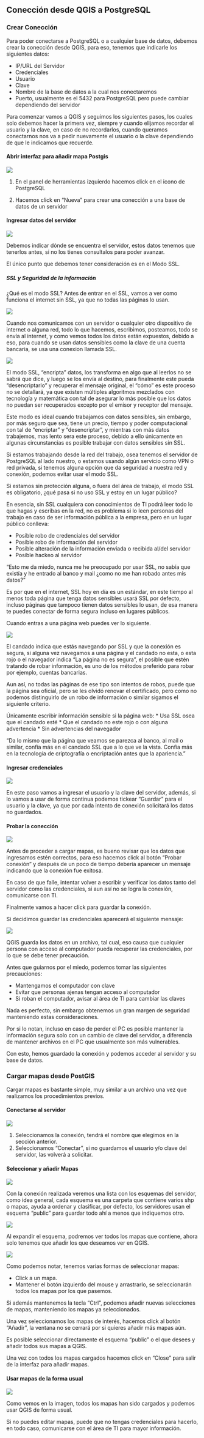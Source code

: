 ## Conección desde QGIS a PostgreSQL

### Crear Conección

Para poder conectarse a PostgreSQL o a cualquier base de datos, debemos crear la conección desde QGIS, para eso, tenemos que indicarle los siguientes datos:

* IP/URL del Servidor
* Credenciales
+ Usuario
+ Clave
* Nombre de la base de datos a la cual nos conectaremos
* Puerto, usualmente es el 5432 para PostgreSQL pero puede cambiar dependiendo del servidor

Para comenzar vamos a QGIS y seguimos los siguientes pasos, los cuales solo debemos hacer la primera vez, siempre y cuando elijamos recordar el usuario y la clave, en caso de no recordarlos, cuando queramos conectarnos nos va a pedir nuevamente el usuario o la clave dependiendo de que le indicamos que recuerde.

#### Abrir interfaz para añadir mapa Postgis

![](02.2/01.png)

1. En el panel de herramientas izquierdo hacemos click en el icono de PostgreSQL

2. Hacemos click en "Nueva" para crear una conección a una base de datos de un servidor

#### Ingresar datos del servidor

![](02.2/02.png)

Debemos indicar dónde se encuentra el servidor, estos datos tenemos que tenerlos antes, si no los tienes consultalos para poder avanzar.

El único punto que debemos tener consideración es en el Modo SSL.

##### SSL y Seguridad de la información

¿Qué es el modo SSL? Antes de entrar en el SSL, vamos a ver como funciona el internet sin SSL, ya que no todas las páginas lo usan.

![](02.2/without_ssl.png)

Cuando nos comunicamos con un servidor o cualquier otro dispositivo de internet o alguna red, todo lo que hacemos, escribimos, posteamos, todo se envía al internet, y como vemos todos los datos están expuestos, debido a eso, para cuando se usan datos sensibles como la clave de una cuenta bancaria, se usa una conexion llamada SSL.

![](02.2/with_ssl.png)

El modo SSL, "encripta" datos, los transforma en algo que al leerlos no se sabrá que dice, y luego se los envía al destino, para finalmente este pueda "desencriptarlo" y recuperar el mensaje original, el "cómo" es este proceso no se detallará, ya que existen múltiples algoritmos mezclados con tecnología y matemática con tal de asegurar lo más posible que los datos no puedan ser recuperados excepto por el emisor y receptor del mensaje.

Este modo es ideal cuando trabajamos con datos sensibles, sin embargo, por más seguro que sea, tiene un precio, tiempo y poder computacional con tal de "encriptar" y "desencriptar", y mientras con más datos trabajemos, mas lento sera este proceso, debido a ello únicamente en algunas circunstancias es posible trabajar con datos sensibles sin SSL.

Si estamos trabajando desde la red del trabajo, osea tenemos el servidor de PostgreSQL al lado nuestro, o estamos usando algún servicio como VPN o red privada, si tenemos alguna opción que da seguridad a nuestra red y conexión, podemos evitar usar el modo SSL.

Si estamos sin protección alguna, o fuera del área de trabajo, el modo SSL es obligatorio, ¿qué pasa si no uso SSL y estoy en un lugar público?

En esencia, sin SSL cualquiera con conocimientos de TI podrá leer todo lo que hagas y escribas en la red, no es problema si lo leen personas del trabajo en caso de ser información pública a la empresa, pero en un lugar público conlleva:

* Posible robo de credenciales del servidor
* Posible robo de información del servidor
* Posible alteración de la información enviada o recibida al/del servidor
* Posible hackeo al servidor

"Esto me da miedo, nunca me he preocupado por usar SSL, no sabía que existía y he entrado al banco y mail ¿como no me han robado antes mis datos?"

Es por que en el internet, SSL hoy en día es un estándar, en este tiempo al menos toda página que tenga datos sensibles usará SSL por defecto, incluso páginas que tampoco tienen datos sensibles lo usan, de esa manera te puedes conectar de forma segura incluso en lugares públicos.

Cuando entras a una página web puedes ver lo siguiente.

![](02.2/ssl.png)

El candado indica que estás navegando por SSL y que la conexión es segura, si alguna vez navegamos a una página y el candado no esta, o esta rojo o el navegador indica "La página no es segura", el posible que estén tratando de robar información, es uno de los métodos preferido para robar por ejemplo, cuentas bancarias.

Aun así, no todas las páginas de ese tipo son intentos de robos, puede que la página sea oficial, pero se les olvidó renovar el certificado, pero como no podemos distinguirlo de un robo de información o similar sigamos el siguiente criterio.

Únicamente escribir información sensible si la página web:
* Usa SSL osea que el candado esté
* Que el candado no este rojo o con alguna advertencia
* Sin advertencias del navegador

"Da lo mismo que la página que veamos se parezca al banco, al mail o similar, confía más en el candado SSL que a lo que ve la vista. Confía más en la tecnología de criptografía o encriptación antes que la apariencia."

#### Ingresar credenciales

![](02.2/03.png)

En este paso vamos a ingresar el usuario y la clave del servidor, además, si lo vamos a usar de forma continua podemos tickear "Guardar" para el usuario y la clave, ya que por cada intento de conexión solicitará los datos no guardados.

#### Probar la conección

![](02.2/04.png)

Antes de proceder a cargar mapas, es bueno revisar que los datos que ingresamos estén correctos, para eso hacemos click al botón "Probar conexión" y después de un poco de tiempo debería aparecer un mensaje indicando que la conexión fue exitosa.

En caso de que falle, intentar volver a escribir y verificar los datos tanto del servidor como las credenciales, si aun así no se logra la conexión, comunicarse con TI.

Finalmente vamos a hacer click para guardar la conexión.

Si decidimos guardar las credenciales aparecerá el siguiente mensaje:

![](02.2/05.png)

QGIS guarda los datos en un archivo, tal cual, eso causa que cualquier persona con acceso al computador pueda recuperar las credenciales, por lo que se debe tener precaución.

Antes que guiarnos por el miedo, podemos tomar las siguientes precauciones:

* Mantengamos el computador con clave
* Evitar que personas ajenas tengan acceso al computador
* Si roban el computador, avisar al área de TI para cambiar las claves

Nada es perfecto, sin embargo obtenemos un gran margen de seguridad manteniendo estas consideraciones.

<!-- Se siente muy fuera de lugar -->
Por si lo notan, incluso en caso de perder el PC es posible mantener la información segura solo con un cambio de clave del servidor, a diferencia de mantener archivos en el PC que usualmente son más vulnerables.

Con esto, hemos guardado la conexión y podemos acceder al servidor y su base de datos.

### Cargar mapas desde PostGIS

Cargar mapas es bastante simple, muy similar a un archivo una vez que realizamos los procedimientos previos.

#### Conectarse al servidor

![](02.2/06.png)

1. Seleccionamos la conexión, tendrá el nombre que elegimos en la sección anterior.
2. Seleccionamos "Conectar", si no guardamos el usuario y/o clave del servidor, las volverá a solicitar.

#### Seleccionar y añadir Mapas

![](02.2/07.png)

Con la conexión realizada veremos una lista con los esquemas del servidor, como idea general, cada esquema es una carpeta que contiene varios shp o mapas, ayuda a ordenar y clasificar, por defecto, los servidores usan el esquema "public" para guardar todo ahí a menos que indiquemos otro.

![](02.2/08.png)

Al expandir el esquema, podremos ver todos los mapas que contiene, ahora solo tenemos que añadir los que deseamos ver en QGIS.

![](02.2/09.png)

Como podemos notar, tenemos varias formas de seleccionar mapas:

* Click a un mapa.
* Mantener el botón izquierdo del mouse y arrastrarlo, se seleccionarán todos los mapas por los que pasemos.

Si además mantenemos la tecla "Ctrl", podemos añadir nuevas selecciones de mapas, manteniendo los mapas ya seleccionados.

Una vez seleccionamos los mapas de interés, hacemos click al botón "Añadir", la ventana no se cerrará por si quieres añadir más mapas aún.

Es posible seleccionar directamente el esquema "public" o el que desees y añadir todos sus mapas a QGIS.

Una vez con todos los mapas cargados hacemos click en "Close" para salir de la interfaz para añadir mapas.

#### Usar mapas de la forma usual

![](02.2/10.png)

Como vemos en la imagen, todos los mapas han sido cargados y podemos usar QGIS de forma usual.

Si no puedes editar mapas, puede que no tengas credenciales para hacerlo, en todo caso, comunicarse con el área de TI para mayor información.





